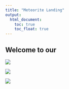 ```yaml
---
title: "Meteorite Landing"
output: 
  html_document:
    toc: true
    toc_float: true
---
```


## Welcome to our 

![](https://media3.giphy.com/media/l3q2sLRa7XYfVRq8w/200w.webp?cid=ecf05e477i1ztlq8gkjtdqr9bqg9rvqk0n7tb1rrzbansw7g&ep=v1_gifs_related&rid=200w.webp&ct=g)

![](https://media0.giphy.com/media/v1.Y2lkPTc5MGI3NjExa2Ryb2tkenJoNzY0M2dyaTBnYjExajZibzlibWNuMW5uOTd1NjFwaSZlcD12MV9pbnRlcm5hbF9naWZfYnlfaWQmY3Q9Zw/bWhPVkYuKkBTfUZzmZ/giphy.webp)

![](https://media1.giphy.com/media/v1.Y2lkPTc5MGI3NjExbGluZ2hiZGJmcThlbmNraXUwYnFucjQ1MmFiYzljZ3V4aHc3bTlvYyZlcD12MV9pbnRlcm5hbF9naWZfYnlfaWQmY3Q9Zw/l41lR0G2fCvJXEota/giphy.webp)

